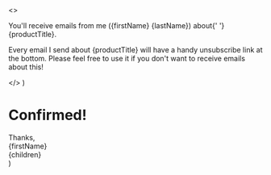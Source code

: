 
  <>
    <p>
      You'll receive emails from me ({firstName} {lastName}) about{' '}
      {productTitle}.
    </p>
    <p>
      Every email I send about {productTitle} will have a handy unsubscribe link
      at the bottom. Please feel free to use it if you don't want to receive
      emails about this!
    </p>
  </>
)

# Confirmed!

<Message />

<div className="italic">
  Thanks,
  <br />
  {firstName}
</div>


  <Layout>
    <div className="prose dark:prose-dark prose-lg mx-auto py-24">
      {children}
    </div>
  </Layout>
)
